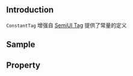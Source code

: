 
<Meta title="Component/ConstantTag" of={ConstantTagStories} />

## Introduction

`ConstantTag` 增强自 [SemiUI Tag](https://semi.design/zh-CN/show/tag) 提供了常量的定义

## Sample

<Canvas of={ConstantTagStories.Default} />

## Property

<Controls of={ConstantTagStories.Default} />

<Stories />
